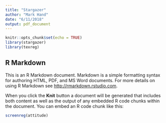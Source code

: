 ```yaml
---
title: "Stargazer"
author: "Mark Hand"
date: "6/11/2018"
output: pdf_document
---
```


```r
knitr::opts_chunk$set(echo = TRUE)
library(stargazer)
library(texreg)
```

## R Markdown

This is an R Markdown document. Markdown is a simple formatting syntax for authoring HTML, PDF, and MS Word documents. For more details on using R Markdown see <http://rmarkdown.rstudio.com>.

When you click the **Knit** button a document will be generated that includes both content as well as the output of any embedded R code chunks within the document. You can embed an R code chunk like this:

```r
screenreg(attitude)
```